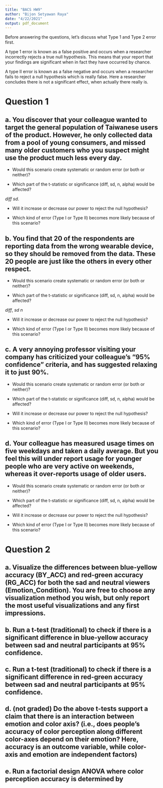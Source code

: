 ```yaml
---
title: "BACS HW9"
author: "Bijon Setyawan Raya"
date: "4/22/2021"
output: pdf_document
---
```


Before answering the questions, let's discuss what Type 1 and Type 2 error first.

A type 1 error is known as a false positive and occurs when a researcher incorrectly rejects a true null hypothesis. This means that your report that your findings are significant when in fact they have occurred by chance.

A type II error is known as a false negative and occurs when a researcher fails to reject a null hypothesis which is really false. Here a researcher concludes there is not a significant effect, when actually there really is.

# Question 1

## a. You discover that your colleague wanted to target the general population of Taiwanese users of the product. However, he only collected data from a pool of young consumers, and missed many older customers who you suspect might use the product much less every day.

* Would this scenario create systematic or random error (or both or neither)?

\textcolor{red}{
In this scenario, it will be neither systematic nor random error. However, the data that he has are not representing the actual population being measured.
}

* Which part of the t-statistic or significance (diff, sd, n, alpha) would be affected?

\textcolor{red}{Considering that he has a small data set, he has to gather more data. Once the number of data is increased, it will affect} $diff$ \textcolor{red}{and} $sd$.

* Will it increase or decrease our power to reject the null hypothesis?

\textcolor{red}{
Since Taiwan's population is considered an aging population, my colleague might have missed a great number of older users who are fond of the new product. In addition, the older users might be the ones who are willing to afford the product and use it more often. If the older users were included in the data set, it would increase our power to reject the null hypothesis.

In this case, where the users are mostly young people, our power to reject the null hypothesis is weak.
}

* Which kind of error (Type I or Type II) becomes more likely because of this scenario?

\textcolor{red}{
Since they are many busy young people these days, my colleague might conclude that the null hypothesis should be accepted. Clearly, the null hypothesis should be rejected if the older users were also included. Clearly, Type I error is more likely to happen.
}

## b. You find that 20 of the respondents are reporting data from the wrong wearable device, so they should be removed from the data. These 20 people are just like the others in every other respect.

* Would this scenario create systematic or random error (or both or neither)?

\textcolor{red}{
asd
}

* Which part of the t-statistic or significance (diff, sd, n, alpha) would be affected?

\textcolor{red}{Clearly,} $diff$, $sd$ \textcolor{red}{and} $n$ \textcolor{red}{will change.}

* Will it increase or decrease our power to reject the null hypothesis?

\textcolor{red}{
asd
}

* Which kind of error (Type I or Type II) becomes more likely because of this scenario?

\textcolor{red}{
asd
}

## c. A very annoying professor visiting your company has criticized your colleague’s “95% confidence” criteria, and has suggested relaxing it to just 90%.

* Would this scenario create systematic or random error (or both or neither)?

\textcolor{red}{
asd
}

* Which part of the t-statistic or significance (diff, sd, n, alpha) would be affected?

\textcolor{red}{
asd
}

* Will it increase or decrease our power to reject the null hypothesis?

\textcolor{red}{
asd
}

* Which kind of error (Type I or Type II) becomes more likely because of this scenario?

\textcolor{red}{
asd
}

## d. Your colleague has measured usage times on five weekdays and taken a daily average. But you feel this will under report usage for younger people who are very active on weekends, whereas it over-reports usage of older users.

* Would this scenario create systematic or random error (or both or neither)?

\textcolor{red}{
asd
}

* Which part of the t-statistic or significance (diff, sd, n, alpha) would be affected?

\textcolor{red}{
asd
}

* Will it increase or decrease our power to reject the null hypothesis?

\textcolor{red}{
asd
}

* Which kind of error (Type I or Type II) becomes more likely because of this scenario?

\textcolor{red}{
asd
}

# Question 2

## a. Visualize the differences between blue-yellow accuracy (BY_ACC) and red-green accuracy (RG_ACC) for both the sad and neutral viewers (Emotion_Condition). You are free to choose any visualization method you wish, but only report the most useful visualizations and any first impressions.

## b. Run a t-test (traditional) to check if there is a significant difference in blue-yellow accuracy between sad and neutral participants at 95% confidence.

## c. Run a t-test (traditional) to check if there is a significant difference in red-green accuracy between sad and neutral participants at 95% confidence.

## d. (not graded) Do the above t-tests support a claim that there is an interaction between emotion and color axis? (i.e., does people’s accuracy of color perception along different color-axes depend on their emotion? Here, accuracy is an outcome variable, while color-axis and emotion are independent factors)

## e. Run a factorial design ANOVA where color perception accuracy is determined by